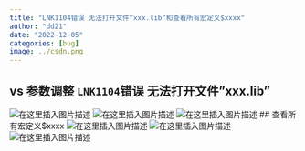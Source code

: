 ```yaml
---
title: "LNK1104错误 无法打开文件“xxx.lib“和查看所有宏定义$xxxx"
author: "dd21"
date: "2022-12-05" 
categories: [bug]
image: ../csdn.png
---
```



## vs 参数调整 `LNK1104`错误 无法打开文件"xxx.lib"

![在这里插入图片描述](https://img-blog.csdnimg.cn/301df5e0d78f49a1b38ad5702dff8d1b.png)
![在这里插入图片描述](https://img-blog.csdnimg.cn/f8b01d09932443509c5690ebcfb1a8c1.png)
![在这里插入图片描述](https://img-blog.csdnimg.cn/f65abbe32b664b11b18feeaa6f1b5f69.png)
## 查看所有宏定义$xxxx
![在这里插入图片描述](https://img-blog.csdnimg.cn/14b058e200fe405ba67c41c40108d5fa.png)
![在这里插入图片描述](https://img-blog.csdnimg.cn/905ed8071f31458bbbf3ccfb07f00ea8.png)
![在这里插入图片描述](https://img-blog.csdnimg.cn/db5bdd175016469e92703d9c4e9591f9.png)

